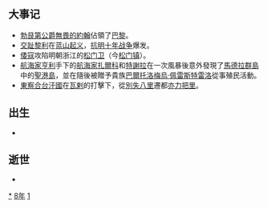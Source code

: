 {{yearTOC|1418|明'''[[永乐_(明成祖)|永乐]]十六年'''；范玉'''[[永寧_(范玉)|永寧]]二年'''；日本'''[[應永|應永]]二十五年'''}}
== 大事记 ==
*[[勃艮第公爵|勃艮第公爵]][[無畏的約翰|無畏的約翰]]佔領了[[巴黎|巴黎]]。
*[[交趾|交趾]][[黎利|黎利]]在[[蓝山起义|蓝山起义]]，[[抗明十年战争|抗明十年战争]]爆发。
*[[倭寇|倭寇]]攻陷明朝浙江的[[松门卫|松门卫]]（今[[松门镇|松门镇]]）。
*[[航海家亨利|航海家亨利]]手下的[[航海家|航海家]][[若昂·貢薩爾維斯·扎爾科|扎爾科]]和[[特里斯唐·瓦斯·特謝拉|特謝拉]]在一次風暴後意外發現了[[馬德拉群島|馬德拉群島]]中的[[聖港島|聖港島]]，並在隨後被贈予貴族[[巴爾托洛梅烏·佩雷斯特雷洛|巴爾托洛梅烏·佩雷斯特雷洛]]從事殖民活動。
*[[東察合台汗國|東察合台汗國]]在[[瓦剌|瓦剌]]的打擊下，從[[別失八里|別失八里]]遷都[[亦力把里|亦力把里]]。

== 出生 ==
*

== 逝世 ==
{{Wikisource year mention}}
*

[[Category:1418年|*]]
[[Category:1410年代|8年]]
[[Category:15世纪各年|1]]
